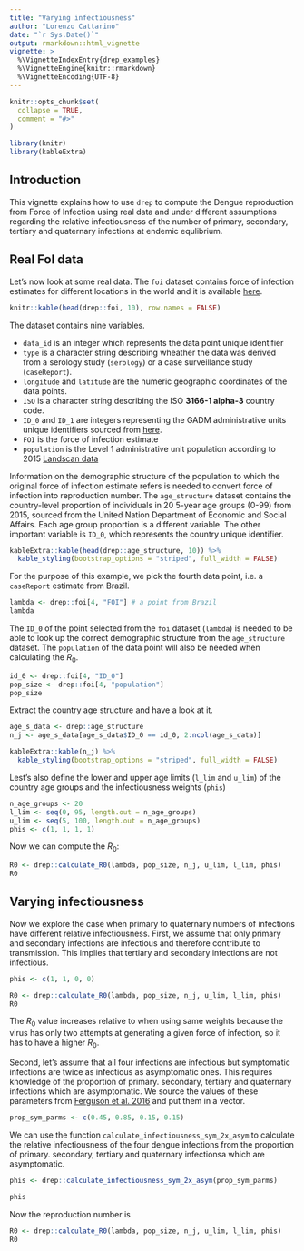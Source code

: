 ```yaml
---
title: "Varying infectiousness"
author: "Lorenzo Cattarino"
date: "`r Sys.Date()`"
output: rmarkdown::html_vignette
vignette: >
  %\VignetteIndexEntry{drep_examples}
  %\VignetteEngine{knitr::rmarkdown}
  %\VignetteEncoding{UTF-8}
---
```


```r
knitr::opts_chunk$set(
  collapse = TRUE,
  comment = "#>"
)
```

```r
library(knitr)
library(kableExtra)
```

## Introduction

This vignette explains how to use `drep` to compute the Dengue reproduction from Force of Infection using real data and under different assumptions regarding the relative infectiousness of the number of primary, secondary, tertiary and quaternary infections at endemic equlibrium.  

## Real FoI data 

Let's now look at some real data. The `foi` dataset contains force of infection estimates for different locations in the world and it is available [here](https://mrcdata.dide.ic.ac.uk/_dengue/dengue.php).

```r
knitr::kable(head(drep::foi, 10), row.names = FALSE)
```

The dataset contains nine variables.

* `data_id` is an integer which represents the data point unique identifier 
* `type` is a character string describing wheather the data was derived from a serology study (`serology`) or a case surveillance study (`caseReport`).
* `longitude` and `latitude` are the numeric geographic coordinates of the data points.
* `ISO` is a character string describing the ISO **3166-1 alpha-3** country code.
* `ID_0` and `ID_1` are integers representing the GADM administrative units unique identifiers sourced from [here](http://gadm.org/). 
* `FOI` is the force of infection estimate
* `population` is the Level 1 administrative unit population according to 2015 [Landscan data](http://web.ornl.gov/sci/landscan/)

Information on the demographic structure of the population to which the original force of infection estimate refers is needed to convert force of infection into reproduction number. The `age_structure` dataset contains the country-level proportion of individuals in 20 5-year age groups (0-99) from 2015, sourced from the United Nation Department of Economic and Social Affairs. Each age group proportion is a different variable. The other important variable is `ID_0`, which represents the country unique identifier. 

```r
kableExtra::kable(head(drep::age_structure, 10)) %>%
  kable_styling(bootstrap_options = "striped", full_width = FALSE)
```

For the purpose of this example, we pick the fourth data point, i.e. a `caseReport` estimate from Brazil.

```r
lambda <- drep::foi[4, "FOI"] # a point from Brazil
lambda
```

The `ID_0` of the point selected from the `foi` dataset (`lambda`) is needed to be able to look up the correct demographic structure from the `age_structure` dataset. The `population` of the data point will also be needed when calculating the $R_0$. 

```r
id_0 <- drep::foi[4, "ID_0"]
pop_size <- drep::foi[4, "population"]
pop_size
```

Extract the country age structure and have a look at it. 

```r
age_s_data <- drep::age_structure
n_j <- age_s_data[age_s_data$ID_0 == id_0, 2:ncol(age_s_data)]
```

```r
kableExtra::kable(n_j) %>%
  kable_styling(bootstrap_options = "striped", full_width = FALSE)
```

Lest's also define the lower and upper age limits (`l_lim` and `u_lim`) of the country age groups and the infectiousness weights (`phis`)  

```r
n_age_groups <- 20
l_lim <- seq(0, 95, length.out = n_age_groups)
u_lim <- seq(5, 100, length.out = n_age_groups)
phis <- c(1, 1, 1, 1)
```

Now we can compute the $R_0$:

```r
R0 <- drep::calculate_R0(lambda, pop_size, n_j, u_lim, l_lim, phis)
R0
```

## Varying infectiousness

Now we explore the case when primary to quaternary numbers of infections have different relative infectiousness. First, we assume that only primary and secondary infections are infectious and therefore contribute to transmission. This implies that tertiary and secondary infections are not infectious.

```r
phis <- c(1, 1, 0, 0)

R0 <- drep::calculate_R0(lambda, pop_size, n_j, u_lim, l_lim, phis)
R0
```

The $R_0$ value increases relative to when using same weights because the virus has only two attempts at generating a given force of infection, so it has to have a higher $R_0$.

Second, let's assume that all four infections are infectious but symptomatic infections are twice as infectious as asymptomatic ones. This requires knowledge of the proportion of primary. secondary, tertiary and quaternary infections which are asymptomatic. We source the values of these parameters from [Ferguson et al. 2016](https://science.sciencemag.org/content/353/6303/1033) and put them in a vector.

```r
prop_sym_parms <- c(0.45, 0.85, 0.15, 0.15)
```

We can use the function `calculate_infectiousness_sym_2x_asym` to calculate the relative infectiousness of the four dengue infections from the proportion of primary. secondary, tertiary and quaternary infectionsa which are asymptomatic.

```r
phis <- drep::calculate_infectiousness_sym_2x_asym(prop_sym_parms)

phis
```

Now the reproduction number is

```r
R0 <- drep::calculate_R0(lambda, pop_size, n_j, u_lim, l_lim, phis)
R0
```
